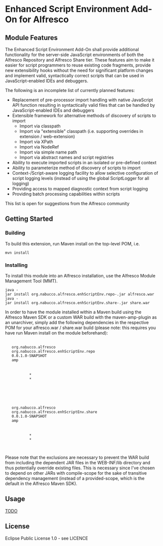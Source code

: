 =Enhanced Script Environment Add-On for Alfresco=

==Module Features==

The Enhanced Script Environment Add-On shall provide additional functionality for the server-side JavaScript environments of both the Alfresco Repository and Alfresco Share tier. These features aim to make it easier for script programmers to reuse existing code fragments, provide new extensibility hooks without the need for significant platform changes and implement valid, syntactically correct scripts that can be used in JavaScript-enabled IDEs and debuggers.

The following is an incomplete list of currently planned features:

* Replacement of pre-processor import handling with native JavaScript API function resulting in syntactically valid files that can be handled by JavaScript-enabled IDEs and debuggers 
* Extensible framework for alternative methods of discovery of scripts to import
** Import via classpath
** Import via "extensible" classpath (i.e. supporting overrides in extension / web-extension)
** Import via XPath
** Import via NodeRef
** Import via simple name path
** Import via abstract names and script registries
* Ability to execute imported scripts in an isolated or pre-defined context
* Ability to parameterize method of discovery of scripts to import
* Context-/Script-aware logging facility to allow selective configuration of script logging levels (instead of using the global ScriptLogger for all logging)
* Providing access to mapped diagnostic context from script logging
* Providing batch processing capabilities within scripts

This list is open for suggestions from the Alfresco community

==Getting Started==

===Building===

To build this extension, run Maven install on the top-level POM, i.e.

 mvn install

===Installing===

To install this module into an Alfresco installation, use the Alfresco Module Management Tool (MMT).

 java -jar install org.nabucco.alfresco.enhScriptEnv.repo-<version>.jar alfresco.war
 java -jar install org.nabucco.alfresco.enhScriptEnv.share-<version>.jar share.war

In order to have the module installed within a Maven build using the Alfresco Maven SDK or a custom WAR build with the maven-amp-plugin as an unarchiver, simply add the following dependencies in the respective POM for your alfresco.war / share.war build (please note: this requires you have run Maven install on the module beforehand):

 <dependency>
    <groupId>org.nabucco.alfresco</groupId>
    <artifactId>org.nabucco.alfresco.enhScriptEnv.repo</artifactId>
    <version>0.0.1.0-SNAPSHOT</version>
    </type>amp</type>
    <exclusions>
        <exclusion>
            <groupId>*</groupId>
            <artifactId>*</artifactId>
        </exclusion>
    </exclusions>
 </dependency>
 
 <dependency>
    <groupId>org.nabucco.alfresco</groupId>
    <artifactId>org.nabucco.alfresco.enhScriptEnv.share</artifactId>
    <version>0.0.1.0-SNAPSHOT</version>
    </type>amp</type>
    <exclusions>
        <exclusion>
            <groupId>*</groupId>
            <artifactId>*</artifactId>
        </exclusion>
    </exclusions>
 </dependency>

Please note that the exclusions are necessary to prevent the WAR build from including the dependent JAR files in the WEB-INF/lib directory and thus potentially override existing files. This is necessary since I've chosen to depend on other JARs with compile-scope for the sake of transitive dependency management (instead of a provided-scope, which is the default in the Alfresco Maven SDK).

==Usage==

[[TODO]]

==License==

Eclipse Public License 1.0 - see LICENCE